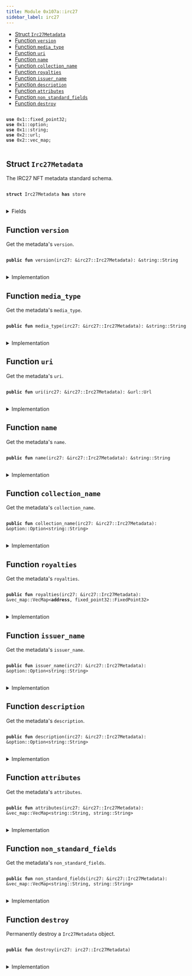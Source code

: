 ```yaml
---
title: Module 0x107a::irc27
sidebar_label: irc27
---
```


<Link id="0x107a_irc27"/>


-  [Struct `Irc27Metadata`](#0x107a_irc27_Irc27Metadata)
-  [Function `version`](#0x107a_irc27_version)
-  [Function `media_type`](#0x107a_irc27_media_type)
-  [Function `uri`](#0x107a_irc27_uri)
-  [Function `name`](#0x107a_irc27_name)
-  [Function `collection_name`](#0x107a_irc27_collection_name)
-  [Function `royalties`](#0x107a_irc27_royalties)
-  [Function `issuer_name`](#0x107a_irc27_issuer_name)
-  [Function `description`](#0x107a_irc27_description)
-  [Function `attributes`](#0x107a_irc27_attributes)
-  [Function `non_standard_fields`](#0x107a_irc27_non_standard_fields)
-  [Function `destroy`](#0x107a_irc27_destroy)


<pre>
<code>
<b>use</b> <Link to="../move-stdlib/fixed_point32#0x1_fixed_point32">0x1::fixed_point32</Link>;
<b>use</b> <Link to="../move-stdlib/option#0x1_option">0x1::option</Link>;
<b>use</b> <Link to="../move-stdlib/string#0x1_string">0x1::string</Link>;
<b>use</b> <Link to="../iota-framework/url#0x2_url">0x2::url</Link>;
<b>use</b> <Link to="../iota-framework/vec_map#0x2_vec_map">0x2::vec_map</Link>;
</code>
</pre>



<Link id="0x107a_irc27_Irc27Metadata"></Link>

## Struct `Irc27Metadata`

The IRC27 NFT metadata standard schema.


<pre>
<code>
<b>struct</b> <Link to="irc27#0x107a_irc27_Irc27Metadata">Irc27Metadata</Link> <b>has</b> store
</code>
</pre>



<details>
<summary>Fields</summary>


<dl>
<dt>
<code>version: <Link to="../move-stdlib/string#0x1_string_String">string::String</Link></code>
</dt>
<dd>
 Version of the metadata standard.
</dd>
<dt>
<code>media_type: <Link to="../move-stdlib/string#0x1_string_String">string::String</Link></code>
</dt>
<dd>
 The media type (MIME) of the asset.

 ## Examples
 - Image files: <code>image/jpeg</code>, <code>image/png</code>, <code>image/gif</code>, etc.
 - Video files: <code>video/x-msvideo</code> (avi), <code>video/mp4</code>, <code>video/mpeg</code>, etc.
 - Audio files: <code>audio/mpeg</code>, <code>audio/wav</code>, etc.
 - 3D Assets: <code>model/obj</code>, <code>model/u3d</code>, etc.
 - Documents: <code>application/pdf</code>, <code>text/plain</code>, etc.
</dd>
<dt>
<code>uri: <Link to="../iota-framework/url#0x2_url_Url">url::Url</Link></code>
</dt>
<dd>
 URL pointing to the NFT file location.
</dd>
<dt>
<code>name: <Link to="../move-stdlib/string#0x1_string_String">string::String</Link></code>
</dt>
<dd>
 Alphanumeric text string defining the human identifiable name for the NFT.
</dd>
<dt>
<code>collection_name: <Link to="../move-stdlib/option#0x1_option_Option">option::Option</Link>&lt;<Link to="../move-stdlib/string#0x1_string_String">string::String</Link>&gt;</code>
</dt>
<dd>
 The human-readable collection name of the NFT.
</dd>
<dt>
<code>royalties: <Link to="../iota-framework/vec_map#0x2_vec_map_VecMap">vec_map::VecMap</Link>&lt;<b>address</b>, <Link to="../move-stdlib/fixed_point32#0x1_fixed_point32_FixedPoint32">fixed_point32::FixedPoint32</Link>&gt;</code>
</dt>
<dd>
 Royalty payment addresses mapped to the payout percentage.
 Contains a hash of the 32 bytes parsed from the BECH32 encoded IOTA address in the metadata, it is a legacy address.
 Royalties are not supported by the protocol and needed to be processed by an integrator.
</dd>
<dt>
<code>issuer_name: <Link to="../move-stdlib/option#0x1_option_Option">option::Option</Link>&lt;<Link to="../move-stdlib/string#0x1_string_String">string::String</Link>&gt;</code>
</dt>
<dd>
 The human-readable name of the NFT creator.
</dd>
<dt>
<code>description: <Link to="../move-stdlib/option#0x1_option_Option">option::Option</Link>&lt;<Link to="../move-stdlib/string#0x1_string_String">string::String</Link>&gt;</code>
</dt>
<dd>
 The human-readable description of the NFT.
</dd>
<dt>
<code>attributes: <Link to="../iota-framework/vec_map#0x2_vec_map_VecMap">vec_map::VecMap</Link>&lt;<Link to="../move-stdlib/string#0x1_string_String">string::String</Link>, <Link to="../move-stdlib/string#0x1_string_String">string::String</Link>&gt;</code>
</dt>
<dd>
 Additional attributes which follow [OpenSea Metadata standards](https://docs.opensea.io/docs/metadata-standards).
</dd>
<dt>
<code>non_standard_fields: <Link to="../iota-framework/vec_map#0x2_vec_map_VecMap">vec_map::VecMap</Link>&lt;<Link to="../move-stdlib/string#0x1_string_String">string::String</Link>, <Link to="../move-stdlib/string#0x1_string_String">string::String</Link>&gt;</code>
</dt>
<dd>
 Legacy non-standard metadata fields.
</dd>
</dl>


</details>

<Link id="0x107a_irc27_version"></Link>

## Function `version`

Get the metadata's <code>version</code>.


<pre>
<code>
<b>public</b> <b>fun</b> <Link to="irc27#0x107a_irc27_version">version</Link>(<Link to="irc27#0x107a_irc27">irc27</Link>: &<Link to="irc27#0x107a_irc27_Irc27Metadata">irc27::Irc27Metadata</Link>): &<Link to="../move-stdlib/string#0x1_string_String">string::String</Link>
</code>
</pre>



<details>
<summary>Implementation</summary>


<pre>
<code>
<b>public</b> <b>fun</b> <Link to="irc27#0x107a_irc27_version">version</Link>(<Link to="irc27#0x107a_irc27">irc27</Link>: &<Link to="irc27#0x107a_irc27_Irc27Metadata">Irc27Metadata</Link>): &String \{
    &<Link to="irc27#0x107a_irc27">irc27</Link>.version
}
</code>
</pre>



</details>

<Link id="0x107a_irc27_media_type"></Link>

## Function `media_type`

Get the metadata's <code>media_type</code>.


<pre>
<code>
<b>public</b> <b>fun</b> <Link to="irc27#0x107a_irc27_media_type">media_type</Link>(<Link to="irc27#0x107a_irc27">irc27</Link>: &<Link to="irc27#0x107a_irc27_Irc27Metadata">irc27::Irc27Metadata</Link>): &<Link to="../move-stdlib/string#0x1_string_String">string::String</Link>
</code>
</pre>



<details>
<summary>Implementation</summary>


<pre>
<code>
<b>public</b> <b>fun</b> <Link to="irc27#0x107a_irc27_media_type">media_type</Link>(<Link to="irc27#0x107a_irc27">irc27</Link>: &<Link to="irc27#0x107a_irc27_Irc27Metadata">Irc27Metadata</Link>): &String \{
    &<Link to="irc27#0x107a_irc27">irc27</Link>.media_type
}
</code>
</pre>



</details>

<Link id="0x107a_irc27_uri"></Link>

## Function `uri`

Get the metadata's <code>uri</code>.


<pre>
<code>
<b>public</b> <b>fun</b> <Link to="irc27#0x107a_irc27_uri">uri</Link>(<Link to="irc27#0x107a_irc27">irc27</Link>: &<Link to="irc27#0x107a_irc27_Irc27Metadata">irc27::Irc27Metadata</Link>): &<Link to="../iota-framework/url#0x2_url_Url">url::Url</Link>
</code>
</pre>



<details>
<summary>Implementation</summary>


<pre>
<code>
<b>public</b> <b>fun</b> <Link to="irc27#0x107a_irc27_uri">uri</Link>(<Link to="irc27#0x107a_irc27">irc27</Link>: &<Link to="irc27#0x107a_irc27_Irc27Metadata">Irc27Metadata</Link>): &Url \{
    &<Link to="irc27#0x107a_irc27">irc27</Link>.uri
}
</code>
</pre>



</details>

<Link id="0x107a_irc27_name"></Link>

## Function `name`

Get the metadata's <code>name</code>.


<pre>
<code>
<b>public</b> <b>fun</b> <Link to="irc27#0x107a_irc27_name">name</Link>(<Link to="irc27#0x107a_irc27">irc27</Link>: &<Link to="irc27#0x107a_irc27_Irc27Metadata">irc27::Irc27Metadata</Link>): &<Link to="../move-stdlib/string#0x1_string_String">string::String</Link>
</code>
</pre>



<details>
<summary>Implementation</summary>


<pre>
<code>
<b>public</b> <b>fun</b> <Link to="irc27#0x107a_irc27_name">name</Link>(<Link to="irc27#0x107a_irc27">irc27</Link>: &<Link to="irc27#0x107a_irc27_Irc27Metadata">Irc27Metadata</Link>): &String \{
    &<Link to="irc27#0x107a_irc27">irc27</Link>.name
}
</code>
</pre>



</details>

<Link id="0x107a_irc27_collection_name"></Link>

## Function `collection_name`

Get the metadata's <code>collection_name</code>.


<pre>
<code>
<b>public</b> <b>fun</b> <Link to="irc27#0x107a_irc27_collection_name">collection_name</Link>(<Link to="irc27#0x107a_irc27">irc27</Link>: &<Link to="irc27#0x107a_irc27_Irc27Metadata">irc27::Irc27Metadata</Link>): &<Link to="../move-stdlib/option#0x1_option_Option">option::Option</Link>&lt;<Link to="../move-stdlib/string#0x1_string_String">string::String</Link>&gt;
</code>
</pre>



<details>
<summary>Implementation</summary>


<pre>
<code>
<b>public</b> <b>fun</b> <Link to="irc27#0x107a_irc27_collection_name">collection_name</Link>(<Link to="irc27#0x107a_irc27">irc27</Link>: &<Link to="irc27#0x107a_irc27_Irc27Metadata">Irc27Metadata</Link>): &Option&lt;String&gt; \{
    &<Link to="irc27#0x107a_irc27">irc27</Link>.collection_name
}
</code>
</pre>



</details>

<Link id="0x107a_irc27_royalties"></Link>

## Function `royalties`

Get the metadata's <code>royalties</code>.


<pre>
<code>
<b>public</b> <b>fun</b> <Link to="irc27#0x107a_irc27_royalties">royalties</Link>(<Link to="irc27#0x107a_irc27">irc27</Link>: &<Link to="irc27#0x107a_irc27_Irc27Metadata">irc27::Irc27Metadata</Link>): &<Link to="../iota-framework/vec_map#0x2_vec_map_VecMap">vec_map::VecMap</Link>&lt;<b>address</b>, <Link to="../move-stdlib/fixed_point32#0x1_fixed_point32_FixedPoint32">fixed_point32::FixedPoint32</Link>&gt;
</code>
</pre>



<details>
<summary>Implementation</summary>


<pre>
<code>
<b>public</b> <b>fun</b> <Link to="irc27#0x107a_irc27_royalties">royalties</Link>(<Link to="irc27#0x107a_irc27">irc27</Link>: &<Link to="irc27#0x107a_irc27_Irc27Metadata">Irc27Metadata</Link>): &VecMap&lt;<b>address</b>, FixedPoint32&gt; \{
    &<Link to="irc27#0x107a_irc27">irc27</Link>.royalties
}
</code>
</pre>



</details>

<Link id="0x107a_irc27_issuer_name"></Link>

## Function `issuer_name`

Get the metadata's <code>issuer_name</code>.


<pre>
<code>
<b>public</b> <b>fun</b> <Link to="irc27#0x107a_irc27_issuer_name">issuer_name</Link>(<Link to="irc27#0x107a_irc27">irc27</Link>: &<Link to="irc27#0x107a_irc27_Irc27Metadata">irc27::Irc27Metadata</Link>): &<Link to="../move-stdlib/option#0x1_option_Option">option::Option</Link>&lt;<Link to="../move-stdlib/string#0x1_string_String">string::String</Link>&gt;
</code>
</pre>



<details>
<summary>Implementation</summary>


<pre>
<code>
<b>public</b> <b>fun</b> <Link to="irc27#0x107a_irc27_issuer_name">issuer_name</Link>(<Link to="irc27#0x107a_irc27">irc27</Link>: &<Link to="irc27#0x107a_irc27_Irc27Metadata">Irc27Metadata</Link>): &Option&lt;String&gt; \{
    &<Link to="irc27#0x107a_irc27">irc27</Link>.issuer_name
}
</code>
</pre>



</details>

<Link id="0x107a_irc27_description"></Link>

## Function `description`

Get the metadata's <code>description</code>.


<pre>
<code>
<b>public</b> <b>fun</b> <Link to="irc27#0x107a_irc27_description">description</Link>(<Link to="irc27#0x107a_irc27">irc27</Link>: &<Link to="irc27#0x107a_irc27_Irc27Metadata">irc27::Irc27Metadata</Link>): &<Link to="../move-stdlib/option#0x1_option_Option">option::Option</Link>&lt;<Link to="../move-stdlib/string#0x1_string_String">string::String</Link>&gt;
</code>
</pre>



<details>
<summary>Implementation</summary>


<pre>
<code>
<b>public</b> <b>fun</b> <Link to="irc27#0x107a_irc27_description">description</Link>(<Link to="irc27#0x107a_irc27">irc27</Link>: &<Link to="irc27#0x107a_irc27_Irc27Metadata">Irc27Metadata</Link>): &Option&lt;String&gt; \{
    &<Link to="irc27#0x107a_irc27">irc27</Link>.description
}
</code>
</pre>



</details>

<Link id="0x107a_irc27_attributes"></Link>

## Function `attributes`

Get the metadata's <code>attributes</code>.


<pre>
<code>
<b>public</b> <b>fun</b> <Link to="irc27#0x107a_irc27_attributes">attributes</Link>(<Link to="irc27#0x107a_irc27">irc27</Link>: &<Link to="irc27#0x107a_irc27_Irc27Metadata">irc27::Irc27Metadata</Link>): &<Link to="../iota-framework/vec_map#0x2_vec_map_VecMap">vec_map::VecMap</Link>&lt;<Link to="../move-stdlib/string#0x1_string_String">string::String</Link>, <Link to="../move-stdlib/string#0x1_string_String">string::String</Link>&gt;
</code>
</pre>



<details>
<summary>Implementation</summary>


<pre>
<code>
<b>public</b> <b>fun</b> <Link to="irc27#0x107a_irc27_attributes">attributes</Link>(<Link to="irc27#0x107a_irc27">irc27</Link>: &<Link to="irc27#0x107a_irc27_Irc27Metadata">Irc27Metadata</Link>): &VecMap&lt;String, String&gt; \{
    &<Link to="irc27#0x107a_irc27">irc27</Link>.attributes
}
</code>
</pre>



</details>

<Link id="0x107a_irc27_non_standard_fields"></Link>

## Function `non_standard_fields`

Get the metadata's <code>non_standard_fields</code>.


<pre>
<code>
<b>public</b> <b>fun</b> <Link to="irc27#0x107a_irc27_non_standard_fields">non_standard_fields</Link>(<Link to="irc27#0x107a_irc27">irc27</Link>: &<Link to="irc27#0x107a_irc27_Irc27Metadata">irc27::Irc27Metadata</Link>): &<Link to="../iota-framework/vec_map#0x2_vec_map_VecMap">vec_map::VecMap</Link>&lt;<Link to="../move-stdlib/string#0x1_string_String">string::String</Link>, <Link to="../move-stdlib/string#0x1_string_String">string::String</Link>&gt;
</code>
</pre>



<details>
<summary>Implementation</summary>


<pre>
<code>
<b>public</b> <b>fun</b> <Link to="irc27#0x107a_irc27_non_standard_fields">non_standard_fields</Link>(<Link to="irc27#0x107a_irc27">irc27</Link>: &<Link to="irc27#0x107a_irc27_Irc27Metadata">Irc27Metadata</Link>): &VecMap&lt;String, String&gt; \{
    &<Link to="irc27#0x107a_irc27">irc27</Link>.non_standard_fields
}
</code>
</pre>



</details>

<Link id="0x107a_irc27_destroy"></Link>

## Function `destroy`

Permanently destroy a <code><Link to="irc27#0x107a_irc27_Irc27Metadata">Irc27Metadata</Link></code> object.


<pre>
<code>
<b>public</b> <b>fun</b> <Link to="irc27#0x107a_irc27_destroy">destroy</Link>(<Link to="irc27#0x107a_irc27">irc27</Link>: <Link to="irc27#0x107a_irc27_Irc27Metadata">irc27::Irc27Metadata</Link>)
</code>
</pre>



<details>
<summary>Implementation</summary>


<pre>
<code>
<b>public</b> <b>fun</b> <Link to="irc27#0x107a_irc27_destroy">destroy</Link>(<Link to="irc27#0x107a_irc27">irc27</Link>: <Link to="irc27#0x107a_irc27_Irc27Metadata">Irc27Metadata</Link>) \{
    <b>let</b> <Link to="irc27#0x107a_irc27_Irc27Metadata">Irc27Metadata</Link> \{
        version: _,
        media_type: _,
        uri: _,
        name: _,
        collection_name: _,
        royalties: _,
        issuer_name: _,
        description: _,
        attributes: _,
        non_standard_fields: _,
    } = <Link to="irc27#0x107a_irc27">irc27</Link>;
 }
</code>
</pre>



</details>
